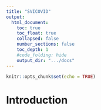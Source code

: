 ```yaml
---
title: "SVICOVID"
output:
  html_document:
    toc: true
    toc_float: true
    collapsed: false
    number_sections: false
    toc_depth: 1
    #code_folding: hide
    output_dir: ".../docs"
---
```


```r
knitr::opts_chunk$set(echo = TRUE)
```

# Introduction
